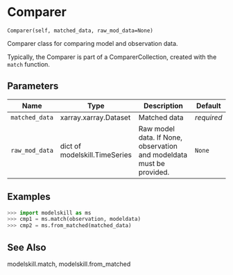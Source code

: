 # Comparer { #modelskill.Comparer }

`Comparer(self, matched_data, raw_mod_data=None)`

Comparer class for comparing model and observation data.

Typically, the Comparer is part of a ComparerCollection,
created with the `match` function.

## Parameters

| Name           | Type                          | Description                                                          | Default    |
|----------------|-------------------------------|----------------------------------------------------------------------|------------|
| `matched_data` | xarray.xarray.Dataset         | Matched data                                                         | _required_ |
| `raw_mod_data` | dict of modelskill.TimeSeries | Raw model data. If None, observation and modeldata must be provided. | `None`     |

## Examples

```python
>>> import modelskill as ms
>>> cmp1 = ms.match(observation, modeldata)
>>> cmp2 = ms.from_matched(matched_data)
```




## See Also

modelskill.match, modelskill.from_matched